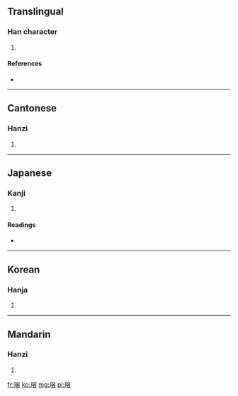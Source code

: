 ==Translingual==

===Han character===
{{Han char|rn=96|rad=玉|as=10|sn=14|four=1316<sub>8</sub>|canj=一土十金口 (MGJCR)}}

# {{defn|Han|sort=玉10}}

====References====
* {{Han ref|kx=0738.220|dkj=21146|dj=1149.060|hdz=21132.100|uh=7462|ud=29794|bh=E2CE|bd=58062}}

----

==Cantonese==

===Hanzi===
{{yue-hanzi|jyut=|y=yung4}}

# {{defn|lang=yue|sort=玉10}}

----

==Japanese==

===Kanji===
{{ja-kanji|grade=|rs=玉10}}

# {{defn|lang=ja|sort=玉10}}

====Readings====
* {{ja-readings|on=[[よう]] (yō), [[ゆ]] (yu)|kun=|nanori=}}

----

==Korean==

===Hanja===
{{ko-hanja|hangeul=용|eumhun=|rv=yong|mr=yong|y=yong}}

# {{defn|lang=ko|sort=玉10}}

----

==Mandarin==

===Hanzi===
{{cmn-hanzi|pin=[[róng]] ([[rong2]])|wg=jung<sup>2</sup>}}

# {{defn|lang=cmn|sort=玉10}}

[[fr:瑢]]
[[ko:瑢]]
[[mg:瑢]]
[[pl:瑢]]